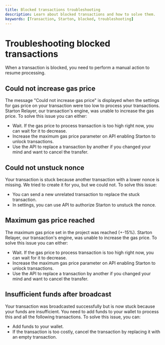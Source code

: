 ```yaml
---
title: Blocked transactions troubleshooting
description: Learn about blocked transactions and how to solve them.
keywords: [Transaction, Starton, blocked, troubleshooting]
---
```


# Troubleshooting blocked transactions

When a transaction is blocked, you need to perform a manual action to resume processing.

## Could not increase gas price

The message "Could not increase gas price" is displayed when the settings for gas price on your transaction were too low to process your transactions.
Starton Relayer, our transaction's engine, was unable to increase the gas price. To solve this issue you can either:

-   Wait. If the gas price to process transaction is too high right now, you can wait for it to decrease.
-   Increase the maximum gas price parameter on API enabling Starton to unlock transactions.
-   Use the API to replace a transaction by another if you changed your mind and want to cancel the transfer.

## Could not unstuck nonce

Your transaction is stuck because another transaction with a lower nonce is missing. We tried to create it for you, but we could not.
To solve this issue:

-   You can send a new unrelated transaction to replace the stuck transaction.
-   In settings, you can use API to authorize Starton to unstuck the nonce.

## Maximum gas price reached

The maximum gas price set in the project was reached (+-15%). Starton Relayer, our transaction's engine, was unable to increase the gas price. To solve this issue you can either:

-   Wait. If the gas price to process transaction is too high right now, you can wait for it to decrease.
-   Increase the maximum gas price parameter on API enabling Starton to unlock transactions.
-   Use the API to replace a transaction by another if you changed your mind and want to cancel the transfer.

## Insufficient funds after broadcast

Your transaction was broadcasted successfully but is now stuck because your funds are insufficient. You need to add funds to your wallet to process this and all the following transactions.
To solve this issue, you can:

-   Add funds to your wallet.
-   If the transaction is too costly, cancel the transaction by replacing it with an empty transaction.

